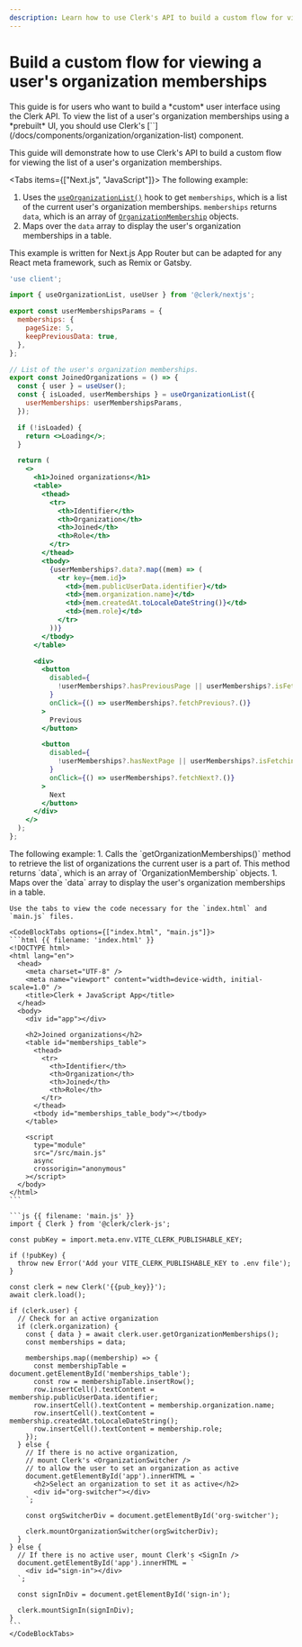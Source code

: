 ```yaml
---
description: Learn how to use Clerk's API to build a custom flow for viewing a user's organization memberships.
---
```


# Build a custom flow for viewing a user's organization memberships

<Callout type="danger">
  This guide is for users who want to build a *custom* user interface using the Clerk API. To view the list of a user's organization memberships using a *prebuilt* UI, you should use Clerk's [`<OrganizationList/>`](/docs/components/organization/organization-list) component.
</Callout>

This guide will demonstrate how to use Clerk's API to build a custom flow for viewing the list of a user's organization memberships.

<Tabs items={["Next.js", "JavaScript"]}>
  <Tab>
  The following example:
  1. Uses the [`useOrganizationList()`](/docs/references/react/use-organization-list) hook to get `memberships`, which is a list of the current user's organization memberships.
  `memberships` returns `data`, which is an array of [`OrganizationMembership`](/docs/references/javascript/organization-membership) objects.
  1. Maps over the `data` array to display the user's organization memberships in a table.

  This example is written for Next.js App Router but can be adapted for any React meta framework, such as Remix or Gatsby.

  ```jsx {{ filename: 'app/components/JoinedOrganizations.tsx' }}
  'use client';

  import { useOrganizationList, useUser } from '@clerk/nextjs';

  export const userMembershipsParams = {
    memberships: {
      pageSize: 5,
      keepPreviousData: true,
    },
  };

  // List of the user's organization memberships.
  export const JoinedOrganizations = () => {
    const { user } = useUser();
    const { isLoaded, userMemberships } = useOrganizationList({
      userMemberships: userMembershipsParams,
    });

    if (!isLoaded) {
      return <>Loading</>;
    }

    return (
      <>
        <h1>Joined organizations</h1>
        <table>
          <thead>
            <tr>
              <th>Identifier</th>
              <th>Organization</th>
              <th>Joined</th>
              <th>Role</th>
            </tr>
          </thead>
          <tbody>
            {userMemberships?.data?.map((mem) => (
              <tr key={mem.id}>
                <td>{mem.publicUserData.identifier}</td>
                <td>{mem.organization.name}</td>
                <td>{mem.createdAt.toLocaleDateString()}</td>
                <td>{mem.role}</td>
              </tr>
            ))}
          </tbody>
        </table>

        <div>
          <button
            disabled={
              !userMemberships?.hasPreviousPage || userMemberships?.isFetching
            }
            onClick={() => userMemberships?.fetchPrevious?.()}
          >
            Previous
          </button>

          <button
            disabled={
              !userMemberships?.hasNextPage || userMemberships?.isFetching
            }
            onClick={() => userMemberships?.fetchNext?.()}
          >
            Next
          </button>
        </div>
      </>
    );
  };
  ```
  </Tab>

  <Tab>
    The following example:
    1. Calls the `getOrganizationMemberships()` method to retrieve the list of organizations the current user is a part of. This method returns `data`, which is an array of `OrganizationMembership` objects.
    1. Maps over the `data` array to display the user's organization memberships in a table.

    Use the tabs to view the code necessary for the `index.html` and `main.js` files.

    <CodeBlockTabs options={["index.html", "main.js"]}>
    ```html {{ filename: 'index.html' }}
    <!DOCTYPE html>
    <html lang="en">
      <head>
        <meta charset="UTF-8" />
        <meta name="viewport" content="width=device-width, initial-scale=1.0" />
        <title>Clerk + JavaScript App</title>
      </head>
      <body>
        <div id="app"></div>

        <h2>Joined organizations</h2>
        <table id="memberships_table">
          <thead>
            <tr>
              <th>Identifier</th>
              <th>Organization</th>
              <th>Joined</th>
              <th>Role</th>
            </tr>
          </thead>
          <tbody id="memberships_table_body"></tbody>
        </table>

        <script
          type="module"
          src="/src/main.js"
          async
          crossorigin="anonymous"
        ></script>
      </body>
    </html>
    ```

    ```js {{ filename: 'main.js' }}
    import { Clerk } from '@clerk/clerk-js';

    const pubKey = import.meta.env.VITE_CLERK_PUBLISHABLE_KEY;

    if (!pubKey) {
      throw new Error('Add your VITE_CLERK_PUBLISHABLE_KEY to .env file');
    }

    const clerk = new Clerk('{{pub_key}}');
    await clerk.load();

    if (clerk.user) {
      // Check for an active organization
      if (clerk.organization) {
        const { data } = await clerk.user.getOrganizationMemberships();
        const memberships = data;

        memberships.map((membership) => {
          const membershipTable = document.getElementById('memberships_table');
          const row = membershipTable.insertRow();
          row.insertCell().textContent = membership.publicUserData.identifier;
          row.insertCell().textContent = membership.organization.name;
          row.insertCell().textContent = membership.createdAt.toLocaleDateString();
          row.insertCell().textContent = membership.role;
        });
      } else {
        // If there is no active organization,
        // mount Clerk's <OrganizationSwitcher />
        // to allow the user to set an organization as active
        document.getElementById('app').innerHTML = `
          <h2>Select an organization to set it as active</h2>
          <div id="org-switcher"></div>
        `;

        const orgSwitcherDiv = document.getElementById('org-switcher');

        clerk.mountOrganizationSwitcher(orgSwitcherDiv);
      }
    } else {
      // If there is no active user, mount Clerk's <SignIn />
      document.getElementById('app').innerHTML = `
        <div id="sign-in"></div>
      `;

      const signInDiv = document.getElementById('sign-in');

      clerk.mountSignIn(signInDiv);
    }
    ```
    </CodeBlockTabs>
  </Tab>
</Tabs>
